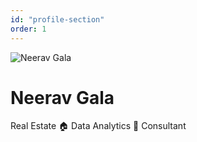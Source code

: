 ```yaml
---
id: "profile-section"
order: 1
---
```


<div class="flex align-middle gap-6">
  <img
    src="/profile.jpg"
    alt="Neerav Gala"
    class="w-32 h-32 rounded-full object-cover shadow-lg shrink-0"
  />
  <div class="flex flex-col justify-end">
    <h1 class="text-5xl mb-4 font-bold tracking-wide">Neerav Gala</h1>
    <div class="text-gray-600 text-xl mb-6">
      Real Estate 🏠 Data Analytics 🤖 Consultant
    </div>
  </div>
</div>